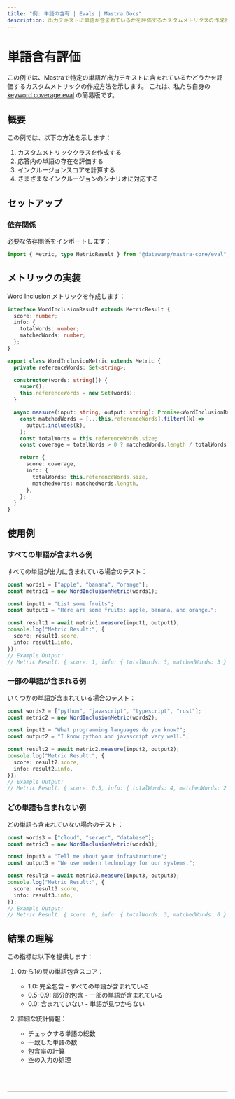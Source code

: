 ```yaml
---
title: "例: 単語の含有 | Evals | Mastra Docs"
description: 出力テキストに単語が含まれているかを評価するカスタムメトリクスの作成例。
---
```



# 単語含有評価

この例では、Mastraで特定の単語が出力テキストに含まれているかどうかを評価するカスタムメトリックの作成方法を示します。
これは、私たち自身の [keyword coverage eval](/reference/evals/keyword-coverage) の簡易版です。

## 概要

この例では、以下の方法を示します：

1. カスタムメトリッククラスを作成する
2. 応答内の単語の存在を評価する
3. インクルージョンスコアを計算する
4. さまざまなインクルージョンのシナリオに対応する

## セットアップ

### 依存関係

必要な依存関係をインポートします：

```typescript copy showLineNumbers filename="src/index.ts"
import { Metric, type MetricResult } from "@datawarp/mastra-core/eval";
```

## メトリックの実装

Word Inclusion メトリックを作成します：

```typescript copy showLineNumbers{3} filename="src/index.ts"
interface WordInclusionResult extends MetricResult {
  score: number;
  info: {
    totalWords: number;
    matchedWords: number;
  };
}

export class WordInclusionMetric extends Metric {
  private referenceWords: Set<string>;

  constructor(words: string[]) {
    super();
    this.referenceWords = new Set(words);
  }

  async measure(input: string, output: string): Promise<WordInclusionResult> {
    const matchedWords = [...this.referenceWords].filter((k) =>
      output.includes(k),
    );
    const totalWords = this.referenceWords.size;
    const coverage = totalWords > 0 ? matchedWords.length / totalWords : 0;

    return {
      score: coverage,
      info: {
        totalWords: this.referenceWords.size,
        matchedWords: matchedWords.length,
      },
    };
  }
}
```

## 使用例

### すべての単語が含まれる例

すべての単語が出力に含まれている場合のテスト：

```typescript copy showLineNumbers{46} filename="src/index.ts"
const words1 = ["apple", "banana", "orange"];
const metric1 = new WordInclusionMetric(words1);

const input1 = "List some fruits";
const output1 = "Here are some fruits: apple, banana, and orange.";

const result1 = await metric1.measure(input1, output1);
console.log("Metric Result:", {
  score: result1.score,
  info: result1.info,
});
// Example Output:
// Metric Result: { score: 1, info: { totalWords: 3, matchedWords: 3 } }
```

### 一部の単語が含まれる例

いくつかの単語が含まれている場合のテスト：

```typescript copy showLineNumbers{64} filename="src/index.ts"
const words2 = ["python", "javascript", "typescript", "rust"];
const metric2 = new WordInclusionMetric(words2);

const input2 = "What programming languages do you know?";
const output2 = "I know python and javascript very well.";

const result2 = await metric2.measure(input2, output2);
console.log("Metric Result:", {
  score: result2.score,
  info: result2.info,
});
// Example Output:
// Metric Result: { score: 0.5, info: { totalWords: 4, matchedWords: 2 } }
```

### どの単語も含まれない例

どの単語も含まれていない場合のテスト：

```typescript copy showLineNumbers{82} filename="src/index.ts"
const words3 = ["cloud", "server", "database"];
const metric3 = new WordInclusionMetric(words3);

const input3 = "Tell me about your infrastructure";
const output3 = "We use modern technology for our systems.";

const result3 = await metric3.measure(input3, output3);
console.log("Metric Result:", {
  score: result3.score,
  info: result3.info,
});
// Example Output:
// Metric Result: { score: 0, info: { totalWords: 3, matchedWords: 0 } }
```

## 結果の理解

この指標は以下を提供します：

1. 0から1の間の単語包含スコア：

   - 1.0: 完全包含 - すべての単語が含まれている
   - 0.5-0.9: 部分的包含 - 一部の単語が含まれている
   - 0.0: 含まれていない - 単語が見つからない

2. 詳細な統計情報：
   - チェックする単語の総数
   - 一致した単語の数
   - 包含率の計算
   - 空の入力の処理

<br />
<br />
<hr className="dark:border-[#404040] border-gray-300" />
<br />
<br />
<GithubLink
  link={
    "https://github.com/mastra-ai/mastra/blob/main/examples/basics/evals/word-inclusion"
  }
/>
